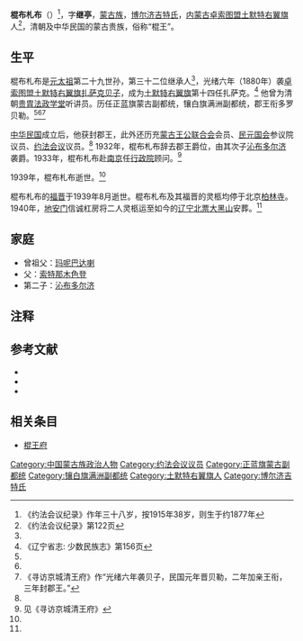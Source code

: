 {{Infobox Officeholder
|姓名=棍布扎布
|圖像=File:棍布扎布.jpg
|圖像大小=200px
|圖像說明=  
|字    = 
|號    = 
|別名    = 
|出生日期 = 
|出生地點 = 
|逝世日期 = 
|逝世地點 = 
|死因    = 
|墓地    = 
|籍貫    = 
|政黨    = 
|parents  = 
|配偶   =
|伴侶    = 
|relatives  =  
|children  =  
|著作    = 
|past    = 
}}
'''棍布札布'''（{{bd|1877年|?|1939年|}}）<ref>《约法会议纪录》作年三十八岁，按1915年38岁，则生于约1877年</ref>，字'''继亭'''，[[蒙古族|蒙古族]]，[[博尔济吉特氏|博尔济吉特氏]]，[[内蒙古|内蒙古]][[卓索图盟|卓索图盟]][[土默特右翼旗|土默特右翼旗]]人<ref name=yf>《约法会议纪录》第122页</ref>，清朝及中华民国的蒙古贵族，俗称“棍王”。

==生平==
棍布札布是[[元太祖|元太祖]]第二十九世孙，第三十二位继承人<ref name=wf/>，光绪六年（1880年）袭[[卓索图盟|卓索图盟]][[土默特右翼旗|土默特右翼旗]][[扎萨克|扎萨克]][[贝子|贝子]]，成为[[土默特右翼旗|土默特右翼旗]]第十四任扎萨克。<ref name=lnsz>《辽宁省志: 少数民族志》第156页</ref> 他曾为清朝[[贵胄法政学堂|贵胄法政学堂]]听讲员。历任正蓝旗蒙古副都统，镶白旗满洲副都统，郡王衔多罗贝勒。<ref name=yf/><ref name=lnsz/><ref>《寻访京城清王府》作“光绪六年袭贝子，民国元年晋贝勒，二年加亲王衔，三年封郡王。”</ref>

[[中华民国|中华民国]]成立后，他获封郡王，此外还历充[[蒙古王公联合会|蒙古王公联合会]]会员、[[民元国会|民元国会]]参议院议员、[[约法会议|约法会议]]议员。<ref name=yf/> 1932年，棍布札布辞去郡王爵位，由其次子[[沁布多尔济|沁布多尔济]]袭爵。1933年，棍布札布赴[[南京|南京]]任[[行政院|行政院]]顾问。<ref name=wf>见《寻访京城清王府》</ref>

1939年，棍布札布逝世。<ref name=wf/>

棍布札布的[[福晋|福晋]]于1939年8月逝世。棍布札布及其福晋的灵柩均停于北京[[柏林寺|柏林寺]]。1940年，[[地安门|地安门]]信诚杠房将二人灵柩运至如今的[[辽宁|辽宁]][[北票|北票]][[大黑山|大黑山]]安葬。<ref name=wf/>

==家庭==
*曾祖父：[[玛呢巴达喇|玛呢巴达喇]]
*父：[[索特那木色登|索特那木色登]]
*第二子：[[沁布多尔济|沁布多尔济]]

==注释==
{{reflist}}

==参考文献==
* <span style="font-size:90%;">{{Cite book<!--|和書-->|author =约法会议秘书厅编 |title =约法会议纪录|year = 1915|publisher =约法会议秘书厅|location=北京|isbn = }}</span>
* <span style="font-size:90%;">{{Cite book<!--|和書-->|author = |title =辽宁省志: 少数民族志|year =2000|publisher =辽宁民族出版社|location=沈阳|isbn = }}</span>
* <span style="font-size:90%;">{{Cite book<!--|和書-->|author =冯其利 |title =寻访京城清王府|year =2006|publisher =文化藝術出版社|location=北京|isbn = }}</span>

==相关条目==
*[[棍王府|棍王府]]
{{中華民國第二屆國會參議院議員}}
[[Category:中国蒙古族政治人物|Category:中国蒙古族政治人物]]
[[Category:约法会议议员|Category:约法会议议员]]
[[Category:正蓝旗蒙古副都统|Category:正蓝旗蒙古副都统]]
[[Category:镶白旗满洲副都统|Category:镶白旗满洲副都统]]
[[Category:土默特右翼旗人|Category:土默特右翼旗人]]
[[Category:博尔济吉特氏|Category:博尔济吉特氏]]